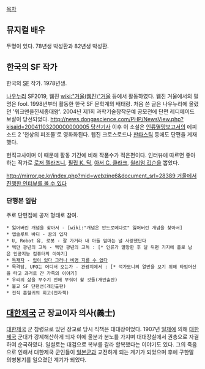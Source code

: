 [[목차]]

== 뮤지컬 배우 ==
두명이 있다. 78년생 박성환과 82년생 박성환.

== 한국의 SF 작가 ==

한국의 [[SF]] 작가. 1978년생. 

[[나우누리]] SF2019, 웹진 [[wiki:"거울(웹진)"거울]] 등에서 활동하였다. 웹진 거울에서의 필명은 fool. 1998년부터 활동한 한국 SF 문학계의 배태랑. 처음 쓴 글은 나우누리에 올렸던 '워크맨을낀세종대왕'. 2004년 제1회 과학기술창작문예 공모전에 단편 레디메이드 보살이 당선되었다. [[http://news.dongascience.com/PHP/NewsView.php?kisaid=20041103200000000005 당선기사]] 이후 이 소설은  [[인류멸망보고서]]의 에피소드 2 '천상의 피조물'로 영화화된다. 웹진 크로스로드나 [[판타스틱]] 등에도 단편을 게재했다. 

현직교사이며 이 때문에 활동 기간에 비해 작품수가 적은편이다. 인터뷰에 따르면 좋아하는 작가로 [[로저 젤라즈니]], [[필립 K. 딕]], [[아서 C. 클라크]], [[윌리엄 깁슨]]을 뽑았다. 

[[http://mirror.pe.kr/index.php?mid=webzine6&document_srl=28389 거울에서 진행한 인터뷰를 볼 수 있다]]

=== 단행본 일람 ===
주로 단편집에 공저 형태로 참여. 

 * 잃어버린 개념을 찾아서 - [wiki:"개념은 안드로메다로" 잃어버린 개념을 찾아서]
 * 앱솔루트 바디 - 꿈의 입자
 * U, Robot 유, 로봇 - 잘 가거라 내 아들 엄마는 널 사랑했단다 
 * 백만 광년의 고독 - 백만 광년의 고독 : [* 인류가 멸망한 후 달 뒤편 기지에 홀로 남은 인공지능 컴퓨터의 이야기]
 * [[독재자]] - [[입이 있다 그러나 비명 지를 수 없다]]
 * 목격담, UFO는 어디서 오는가 - 관광지에서 : [* 석가모니의 열반을 보기 위해 타임머신을 타고 과거로 간 가족의 이야기]
 * 우리의 삶을 부수기 전에 부숴야 할 것들(개인출판)
 * 불교 SF 단편선(개인출판)
 * 전직 흡혈귀의 회고(전자책) 

== [[대한제국]] 군 장교이자 의사(義士) == 
[[대한제국]] 군 참령으로 있던 장교로 당시 직책은 대대장이었다. 1907년 [[일제]]에 의해 [[대한제국]] 군대가 강제해산하게 되자 이에 울분과 분노를 가지며 대대장실에서 권총으로 자결하여 순국하였다. 일설로는 대검으로 복부를 갈라 할복했다는 이야기도 있다. 그의 죽음으로 인해서 대한제국 군인들이 [[일본군]]과 교전하게 되는 계기가 되었으며 후에 구한말 의병봉기를 일으켰던 계기가 되었다.
